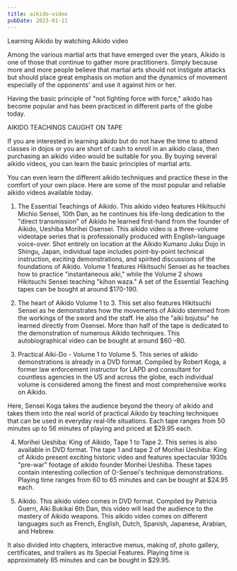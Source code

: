 ```yaml
---
title: aikido-video
pubDate: 2023-01-11
---
```


Learning Aikido by watching Aikido video

Among the various martial arts that have emerged over the years, Aikido is one of those that continue to gather more practitioners. Simply because more and more people believe that martial arts should not instigate attacks but should place great emphasis on motion and the dynamics of movement especially of the opponents' and use it against him or her. 

Having the basic principle of "not fighting force with force," aikido has become popular and has been practiced in different parts of the globe today.

AIKIDO TEACHINGS CAUGHT ON TAPE

If you are interested in learning aikido but do not have the time to attend classes in dojos or you are short of cash to enroll in an aikido class, then purchasing an aikido video would be suitable for you. By buying several aikido videos, you can learn the basic principles of martial arts. 

You can even learn the different aikido techniques and practice these in the comfort of your own place. Here are some of the most popular and reliable aikido videos available today. 

1. The Essential Teachings of Aikido. This aikido video features Hikitsuchi Michio Sensei, 10th Dan, as he continues his life-long dedication to the "direct transmission" of Aikido he learned first-hand from the founder of Aikido, Ueshiba Morihei Osensei. This aikido video is a three-volume videotape series that is professionally produced with English-language voice-over. 
Shot entirely on location at the Aikido Kumano Juku Dojo in Shingu, Japan, individual tape includes point-by-point technical instruction, exciting demonstrations, and spirited discussions of the foundations of Aikido. Volume 1 features Hikitsuchi Sensei as he teaches how to practice "instantaneous aiki," while the Volume 2 shows Hikitsuchi Sensei teaching "kihon waza." A set of the Essential Teaching tapes can be bought at around $170-190. 

2. The heart of Aikido Volume 1 to 3. This set also features Hikitsuchi Sensei as he demonstrates how the movements of Aikido stemmed from the workings of the sword and the staff. He also the "aiki bojutsu" he learned directly from Osensei. More than half of the tape is dedicated to the demonstration of numerous Aikido techniques. This autobiographical video can be bought at around $60 –80. 

3. Practical Aiki-Do - Volume 1 to Volume 5. This series of aikido demonstrations is already in a DVD format. Compiled by Robert Koga, a former law enforcement instructor for LAPD and consultant for countless agencies in the US and across the globe, each individual volume is considered among the finest and most comprehensive works on Aikido. 

Here, Sensei Koga takes the audience beyond the theory of aikido and takes them into the real world of practical Aikido by teaching techniques that can be used in everyday real-life situations. Each tape ranges from 50 minutes up to 56 minutes of playing and priced at $29.95 each. 

4. Morihei Ueshiba: King of Aikido, Tape 1 to Tape 2. This series is also available in DVD format. The tape 1 and tape 2 of Morihei Ueshiba: King of Aikido present exciting historic video and features spectacular 1930s "pre-war" footage of aikido founder Morihei Ueshiba. 
These tapes contain interesting collection of O-Sensei's technique demonstrations. Playing time ranges from 60 to 65 minutes and can be bought at $24.95 each. 

5. Aikido. This aikido video comes in DVD format. Compiled by Patricia Guerri, Aiki Bukikai 6th Dan, this video will lead the audience to the mastery of Aikido weapons. This aikido video comes on different languages such as French, English, Dutch, Spanish, Japanese, Arabian, and Hebrew. 

It also divided into chapters, interactive menus, making of, photo gallery, certificates, and trailers as its Special Features. Playing time is approximately 85 minutes and can be bought in $29.95.